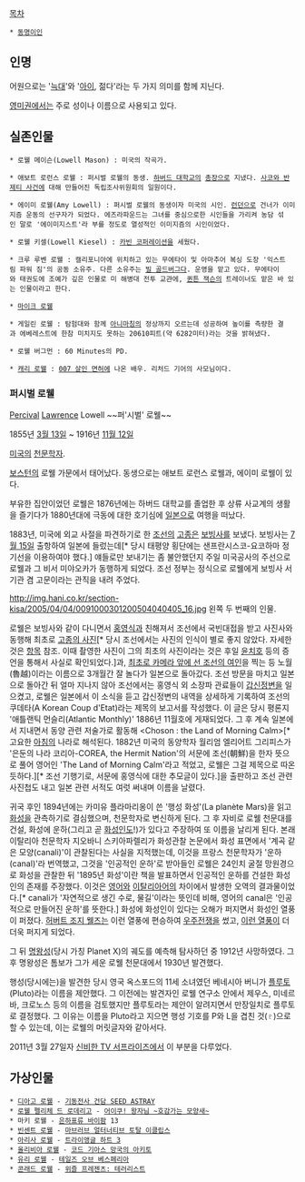 [[목차]]
 * [[동명이인]]

== 인명 ==
어원으로는 '[[늑대#s-1|늑대]]'와 '[[어린이|아이]], 젊다'라는 두 가지 의미를 함께 지닌다.

[[영어|영미권]]에서는 주로 성이나 이름으로 사용되고 있다.

== 실존인물 ==
 * 로웰 메이슨(Lowell Mason) : 미국의 작곡가.

 * 애보트 로런스 로웰 : 퍼시벌 로웰의 동생. [[하버드 대학교]]의 [[총장#s-3|총장]]으로 지냈다. [[사코와 반제티 사건]]에 대해 만들어진 독립조사위원회의 일원이다.

 * 에이미 로웰(Amy Lowell) : 퍼시벌 로웰의 동생이자 미국의 시인. [[런던#s-1|런던]]으로 건너가 이미지즘 운동의 선구자가 되었다. 에즈라파운드는 그녀를 중심으로한 시인들을 가리켜 농담 섞인 말로 '에이미지스트'라 부를 정도로 열성적인 이미지즘의 시인이었다.

 * 로웰 키셀(Lowell Kiesel) : [[카빈#s-2|카빈 코퍼레이션]]을 세웠다.

 * 크루 루벤 로웰 : 캘리포니아에 위치하고 있는 무에타이 및 아마추어 복싱 도장 '익스트림 파워 짐'의 공동 소유주. 다른 소유주는 [[빌 골드버그]]다. 운영을 맡고 있다. 무에타이와 태권도에 조예가 깊은 인물로 미 해병대 전투 교관에, [[퀸튼 잭슨]]의 트레이너도 맡은 바 있는 인물이라고 한다. 

 * [[마이크 로웰]]

 * 게일린 로웰 : 탐험대와 함께 [[아니마칭]]의 정상까지 오르는데 성공하여 높이를 측량한 결과 에베레스트에 한참 미치지도 못하는 20610피트(약 6282미터)라는 것을 밝혀냈다.

 * 로웰 버그먼 : 60 Minutes의 PD.

 * [[본드걸#s-18|캐리 로웰]] : [[살인 면허#s-2|007 살인 면허]]에 나온 배우. 리처드 기어의 사모님이다.

=== 퍼시벌 로웰 === 
[[퍼시벌|Percival]] [[로렌스|Lawrence]] Lowell ~~퍼'시벌' 로웰~~

1855년 [[3월 13일]] ~ 1916년 [[11월 12일]]

[[미국]]의 [[천문학]]자.

[[보스턴#s-1|보스턴]]의 로웰 가문에서 태어났다. 동생으로는 애보트 로런스 로웰과, 에이미 로웰이 있다.

부유한 집안이었던 로웰은 1876년에는 하버드 대학교를 졸업한 후 상류 사교계의 생활을 즐기다가 1880년대에 극동에 대한 호기심에 [[일본]]으로 여행을 떠났다.

1883년, 미국에 외교 사절을 파견하기로 한 [[조선]]의 [[고종(조선)|고종]]은 [[보빙사]]를 보냈다. 보빙사는 [[7월 15일]] 출항하여 일본에 들렀는데[* 당시 태평양 횡단에는 샌프란시스코-요코하마 정기선을 이용하여야 했다.] 얘들로만 보내기는 좀 불안했던지 주일 미국공사의 주선으로 로웰과 그 비서 미야오카가 동행하게 되었다. 조선 정부는 정식으로 로웰에게 보빙사 서기관 겸 고문이라는 관직을 내려 주었다.

http://img.hani.co.kr/section-kisa/2005/04/04/0091000301200504040405_16.jpg
왼쪽 두 번째의 인물.

로웰은 보빙사와 같이 다니면서 [[홍영식]]과 친해져서 조선에서 국빈대접을 받고 사진사와 동행해 최초로 [http://upload.wikimedia.org/wikipedia/commons/thumb/4/4e/Emperor_Gojong_of_the_Korean_Empire_by_Percival_Lowell%2C_1884.png/1024px-Emperor_Gojong_of_the_Korean_Empire_by_Percival_Lowell%2C_1884.png 고종의 사진][* 당시 조선에서는 사진의 인식이 별로 좋지 않았다. 자세한 것은 [[사진#s-1.4|항목]] 참조. 이때 촬영한 사진이 그의 최초의 사진이라는 것은 후일 [[윤치호]] 등의 증언을 통해서 사실로 확인되었다.]과, [http://news.naver.com/main/read.nhn?mode=LSD&mid=sec&sid1=102&oid=003&aid=0005785378 최초로 카메라 앞에 선 조선의 여인]을 찍는 등 노월(魯越)이라는 이름으로 3개월간 잘 놀다가 일본으로 돌아갔다. 조선 방문을 마치고 일본으로 돌아간 뒤 얼마 지나지 않아 조선에서는 홍영식 외 소장파 관료들이 [[갑신정변]]을 일으켰고, 로웰은 일본에서 이 소식을 듣고 갑신정변의 내역을 상세하게 기록하여 조선의 쿠데타(A Korean Coup d'Etat)라는 제목의 보고서를 작성했다. 이 글은 당시 평론지 '애틀랜틱 먼슬리(Atlantic Monthly)' 1886년 11월호에 게재되었다. 그 후 계속 일본에서 지내면서 동양 관련 저술가로 활동해 <Choson : the Land of Morning Calm>[* 고요한 [[아침#s-1|아침]]의 나라로 해석된다. 1882년 미국의 동양학자 월리엄 엘리어트 그리피스가 '은둔의 나라 코리아-COREA, the Hermit Nation'의 서문에 조선(朝鮮)을 한자 뜻으로 풀어 영어인 'The Land of Morning Calm'라고 적었고, 로웰은 그걸 제목으로 따온 듯하다.][* 조선 기행기로, 서문에 홍영식에 대한 추모글이 있다.]을 출판하고 조선 관련 사진첩도 내고 일본 관련 서적도 여럿 써내며 이름을 날렸다. 

귀국 후인 1894년에는 카미유 플라마리옹이 쓴 '행성 화성'(La planète Mars)을 읽고 [[화성]]을 관측하기로 결심했으며, 천문학자로 변신하게 된다. 그 후 자비로 로웰 천문대를 건설, 화성에 운하(그리고 곧 [[화성인]]도!)가 있다고 주장하여 또 이름을 날리게 된다. 본래 이탈리아 천문학자 지오바니 스키아파렐리가 화성관찰 논문에서 화성 표면에서 '계곡 같은 모양(canali)'이 관찰된다는 사실을 지적했는데, 이것을 프랑스 천문학자가 '운하(canal)'라 번역했고, 그것을 '인공적인 운하'로 받아들인 로웰은 24인치 굴절 망원경으로 화성을 관찰한 뒤 '1895년 화성'이란 책을 발표하면서 인공적인 운하를 건설한 화성인의 존재를 주장했다. 이것은 [[영어]]와 [[이탈리아어]]의 차이에서 발생한 오역의 결과물이었다.[* canali가 '자연적으로 생긴 수로, 물길'이라는 뜻인데 비해, 영어의 canal은 '인공적으로 만들어진 운하'를 뜻한다.] 화성에 화성인이 있다는 오해가 퍼지면서 화성인 열풍이 퍼졌다. [[허버트 조지 웰즈]]는 이런 열풍에 편승하여 [[우주전쟁#s-2|우주전쟁]]을 썼고, [[화성/대중매체#s-1|이런 열풍]]이 더더욱 퍼지게 되었다.

그 뒤 [[명왕성#s-1|명왕성]](당시 가칭 Planet X)의 궤도를 예측해 탐사하던 중 1912년 사망하였다. 그 후 명왕성은 톰보가 그가 세운 로웰 천문대에서 1930년 발견했다.  

행성(당시에는)을 발견한 당시 영국 옥스포드의 11세 소녀였던 베네시아 버니가 [[플루토]](Pluto)라는 이름을 제안했다. 그 이전에는 발견자인 로웰 연구소 안에서 제우스, 미네르바, 크로노스 등의 이름을 검토했지만 플루토라는 제안이 알려지면서 만장일치로 플루토로 결정했다. 그 이유는 이름을 Pluto라고 지으면 행성 기호를 P와 L을 겹친 것(♇)으로 할 수 있는데, 이는 로웰의 머릿글자와 같아서다.

2011년 3월 27일자 [[신비한 TV 서프라이즈]]에서 이 부분을 다루었다.

== 가상인물 ==
 * [[기동전사 건담 시리즈/외전 등장인물#s-3.4.1|디아고 로웰]] - [[기동전사 건담 SEED ASTRAY]]
 * [[로웰 펠리체 드 로데리고]] - [[어이쿠! 왕자님 ~호감가는 모양새~]]
 * 마키 로웰 - [[은하표류 바이팜]] 13 
 * [[빈센트 로웰]] - [[마브러브 얼터너티브 토탈 이클립스]]
 * [[마법소녀 리리컬 나노하#s-8|아리사 로웰]] - [[트라이앵글 하트 3]]
 * [[코드 기아스 망국의 아키토#s-3.1|올리비아 로웰]] - [[코드 기아스 망국의 아키토]]
 * [[유리 로웰]] - [[테일즈 오브 베스페리아]]
 * [[위즐 프레젠츠%3A 테러리스트#s-4.3|콘래드 로웰]] - [[위즐 프레젠츠%3A 테러리스트|위즐 프레젠츠: 테러리스트]]
